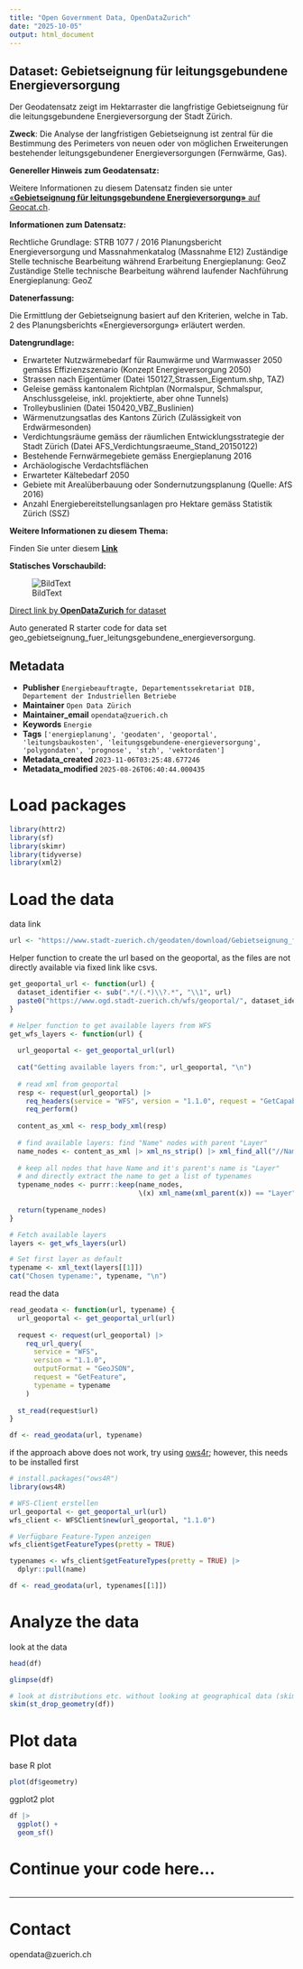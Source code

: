 ```yaml
---
title: "Open Government Data, OpenDataZurich"
date: "2025-10-05"
output: html_document
---
```


## Dataset: Gebietseignung für leitungsgebundene Energieversorgung

Der Geodatensatz zeigt im Hektarraster die langfristige Gebietseignung für die leitungsgebundene Energieversorgung der Stadt Zürich.

**Zweck**: Die Analyse der langfristigen Gebietseignung ist zentral für die Bestimmung des Perimeters von neuen oder von möglichen Erweiterungen bestehender leitungsgebundener Energieversorgungen (Fernwärme, Gas).

**Genereller Hinweis zum Geodatensatz:**


Weitere Informationen zu diesem Datensatz finden sie unter [«**Gebietseignung für leitungsgebundene Energieversorgung»** auf Geocat.ch](https://www.geocat.ch/geonetwork/srv/ger/catalog.search#/metadata/a376d9e8-3a9a-4f3c-82fb-b183fe086335).				
			   

**Informationen zum Datensatz:**

Rechtliche Grundlage: STRB 1077 / 2016
Planungsbericht Energieversorgung und Massnahmenkatalog (Massnahme E12)
Zuständige Stelle technische Bearbeitung während Erarbeitung Energieplanung: GeoZ
Zuständige Stelle technische Bearbeitung während laufender Nachführung Energieplanung: GeoZ

**Datenerfassung:**

Die Ermittlung der Gebietseignung basiert auf den Kriterien, welche in Tab. 2 des Planungsberichts «Energieversorgung» erläutert werden.

**Datengrundlage:**

-	Erwarteter Nutzwärmebedarf für Raumwärme und Warmwasser 2050 gemäss Effizienzszenario (Konzept Energieversorgung 2050)
-	Strassen nach Eigentümer (Datei 150127_Strassen_Eigentum.shp, TAZ)
-	Geleise gemäss kantonalem Richtplan (Normalspur, Schmalspur, Anschlussgeleise, inkl. projektierte, aber ohne Tunnels)
-	Trolleybuslinien (Datei 150420_VBZ_Buslinien)
-	Wärmenutzungsatlas des Kantons Zürich (Zulässigkeit von Erdwärmesonden)
-	Verdichtungsräume gemäss der räumlichen Entwicklungsstrategie der Stadt Zürich (Datei AFS_Verdichtungsraeume_Stand_20150122)
-	Bestehende Fernwärmegebiete gemäss Energieplanung 2016
-	Archäologische Verdachtsflächen
-	Erwarteter Kältebedarf 2050
-	Gebiete mit Arealüberbauung oder Sondernutzungsplanung (Quelle: AfS 2016)
-	Anzahl Energiebereitstellungsanlagen pro Hektare gemäss Statistik Zürich (SSZ)

**Weitere Informationen zu diesem Thema:**

Finden Sie unter diesem [**Link**](https://www.stadt-zuerich.ch/content/dib/de/index/energieversorgung/energieplanung.html)

**Statisches Vorschaubild:**

![BildText](https://www.gis.stadt-zuerich.ch/zueriplan_docs/geocat/a376d9e8-3a9a-4f3c-82fb-b183fe086335.png)



[Direct link by **OpenDataZurich** for dataset](https://data.stadt-zuerich.ch/dataset/geo_gebietseignung_fuer_leitungsgebundene_energieversorgung)

Auto generated R starter code for data set geo_gebietseignung_fuer_leitungsgebundene_energieversorgung.

## Metadata

- **Publisher** `Energiebeauftragte, Departementssekretariat DIB, Departement der Industriellen Betriebe`
- **Maintainer** `Open Data Zürich`
- **Maintainer_email** `opendata@zuerich.ch`
- **Keywords** `Energie`
- **Tags** `['energieplanung', 'geodaten', 'geoportal', 'leitungsbaukosten', 'leitungsgebundene-energieversorgung', 'polygondaten', 'prognose', 'stzh', 'vektordaten']`
- **Metadata_created** `2023-11-06T03:25:48.677246`
- **Metadata_modified** `2025-08-26T06:40:44.000435`


# Load packages

```r
library(httr2)
library(sf)
library(skimr)
library(tidyverse)
library(xml2)
```

# Load the data

data link
```r
url <- "https://www.stadt-zuerich.ch/geodaten/download/Gebietseignung_fuer_leitungsgebundene_Energieversorgung?format=geojson_link"
```


Helper function to create the url based on the geoportal, as the files are not directly available via fixed link like csvs.
```r
get_geoportal_url <- function(url) {
  dataset_identifier <- sub(".*/(.*)\\?.*", "\\1", url)
  paste0("https://www.ogd.stadt-zuerich.ch/wfs/geoportal/", dataset_identifier)
}
```

```r
# Helper function to get available layers from WFS
get_wfs_layers <- function(url) {
  
  url_geoportal <- get_geoportal_url(url)
  
  cat("Getting available layers from:", url_geoportal, "\n")
  
  # read xml from geoportal
  resp <- request(url_geoportal) |> 
    req_headers(service = "WFS", version = "1.1.0", request = "GetCapabilities") |> 
    req_perform()
  
  content_as_xml <- resp_body_xml(resp)
  
  # find available layers: find "Name" nodes with parent "Layer"
  name_nodes <- content_as_xml |> xml_ns_strip() |> xml_find_all("//Name")
  
  # keep all nodes that have Name and it's parent's name is "Layer"
  # and directly extract the name to get a list of typenames
  typename_nodes <- purrr::keep(name_nodes,
                                \(x) xml_name(xml_parent(x)) == "Layer")
  
  return(typename_nodes)
}

# Fetch available layers
layers <- get_wfs_layers(url)

# Set first layer as default
typename <- xml_text(layers[[1]])
cat("Chosen typename:", typename, "\n")
```

read the data
```r
read_geodata <- function(url, typename) {
  url_geoportal <- get_geoportal_url(url)
  
  request <- request(url_geoportal) |>
    req_url_query(
      service = "WFS",
      version = "1.1.0",
      outputFormat = "GeoJSON",
      request = "GetFeature",
      typename = typename
    )
  
  st_read(request$url)
}

df <- read_geodata(url, typename)
```

if the approach above does not work, try using [ows4r](https://eblondel.github.io/ows4R/); however, this needs to be installed first
```r
# install.packages("ows4R")
library(ows4R)

# WFS-Client erstellen
url_geoportal <- get_geoportal_url(url)
wfs_client <- WFSClient$new(url_geoportal, "1.1.0")

# Verfügbare Feature-Typen anzeigen
wfs_client$getFeatureTypes(pretty = TRUE)

typenames <- wfs_client$getFeatureTypes(pretty = TRUE) |> 
  dplyr::pull(name)

df <- read_geodata(url, typenames[[1]])
```

# Analyze the data

look at the data
```r
head(df)
```

```r
glimpse(df)
```

```r
# look at distributions etc. without looking at geographical data (skim cannot deal with geometries)
skim(st_drop_geometry(df))
```

# Plot data

base R plot
```r
plot(df$geometry)
```

ggplot2 plot
```r
df |>
  ggplot() +
  geom_sf()
```

# Continue your code here...

```r

```

------------------------------------------------------------------------

# Contact

opendata@zuerich.ch

